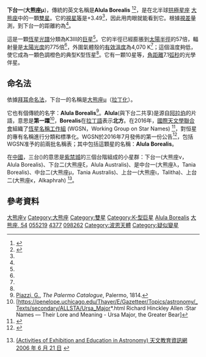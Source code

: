 {{Starbox begin
| name =下台一 (大熊座ν)
}}
{{Starbox observe
| epoch    = [[J2000.0|J2000.0]]
| equinox  = [[J2000.0|J2000.0]] ([[國際天球參考系|ICRS]])
| constell = [[大熊座|大熊座]]
|星官 = [[三台|三台]] (太微垣)
| ra       = {{RA|11|18|28.73664}}<ref name=aaa474_2_653/>
| dec      = {{DEC|+33|05|39.5107}}<ref name=aaa474_2_653/>
| appmag_v = +3.490<ref name=mnras172_667/>
}}
{{Starbox character
| class    = K3 III<ref name=araa11_29/>
| u-b      = +1.550<ref name=mnras172_667/>
| b-v      = +1.400<ref name=mnras172_667/>
| r-i      = 
}}
{{Starbox astrometry
| radial_v = {{nowrap|-9.63 ± 0.38}}<ref name=aaa430_165/>
| prop_mo_ra  = –26.84<ref name=aaa474_2_653/>
| prop_mo_dec = +28.69<ref name=aaa474_2_653/>
| parallax = 8.17
| p_error  = 0.17
| parallax_footnote = <ref name=aaa474_2_653/>
| absmag_v = {{nowrap|−2.47 ± 0.16}}<ref name=aaa526_A100/>
}}
{{Starbox detail
| mass     = 
| radius   = {{nowrap|57.07 ± 4.13}}<ref name=aaa526_A100/>
| gravity  = 1.89<ref name=aaa526_A100/>
| rotational_velocity = 10<ref name=csrv239_1/>
| temperature = 4,070<ref name=aaa526_A100/>
| luminosity  = {{nowrap|775 ± 122}}<ref name=aaa526_A100/>
| metal_fe = –0.04<ref name=aaa526_A100/>
}}
{{Starbox catalog
| names = Alula Borealis、大熊座ν、ν Uma、Nu Uma、大熊座54、[[波昂星表|波昂星表]]+33 2098、[[雙星和聚星星表|CCDM]] J11185+3306A、[[基本星表|FK5]] 425、[[博斯星表|GC]] 15547、[[HD星表|HD]] 98262、[[HIP星表|HIP]] 55219、[[亮星星表|HR]] 4377、[[目視雙星索引星表|IDS]] 11131+3338 A、[[PPM星表|PPM]] 75790、 [[SAO星表|SAO]] 62486、[[華盛頓雙星目錄|WDS]] J11185+3306A <ref name=SIMBAD/>
}}
{{Starbox reference
|Simbad=nu.+UMa
}}
{{Starbox end}}

'''下台一'''('''大熊座μ''')，傳統的英文名稱是'''Alula Borealis''' {{IPAc-en|@|'|l|uː|l|@|_|b|Q|r|i|'|æ|l|I|s}}<ref name=Kunitzsch>{{cite book
  |last1=Kunitzsch |first1=Paul
  |last2=Smart |first2=Tim
  |date = 2006  |edition = 2nd rev.
  |title = A Dictionary of Modern star Names: A Short Guide to 254 Star Names and Their Derivations
  |publisher = Sky Pub |location = Cambridge, Massachusetts
  |isbn = 978-1-931559-44-7
}}</ref><ref name="IAU-CSN">{{cite web | url=http://www.pas.rochester.edu/~emamajek/WGSN/IAU-CSN.txt | title=IAU Catalog of Star Names | access-date=28 July 2016 | archive-date=2018-07-07 | archive-url=https://web.archive.org/web/20180707180747/http://www.pas.rochester.edu/~emamajek/WGSN/IAU-CSN.txt | dead-url=no }}</ref>，是在北半球[[拱極星座|拱極星座]] [[大熊座|大熊座]]中的一顆[[雙星|雙星]]。它的[[視星等|視星等]]是+3.49<ref name=mnras172_667/>，因此用肉眼就能看到它。根據[[視差|視差]]量測，到下台一的距離約為{{Convert|399|ly|pc|abbr=off|lk=on}}<ref name=aaa474_2_653/>。

這是一顆[[恆星光譜|恆星光譜]]分類為K3III的[[巨星|巨星]]<ref name=araa11_29/>。它的半徑已經膨脹到[[太陽半徑|太陽半徑]]的57倍，輻射量是[[太陽光度|太陽光度]]的775倍<ref name=aaa526_A100/>，外圍氣體殼的[[有效溫度|有效溫度]]為4,070 K<ref name=aaa526_A100/>；這個溫度夠低，使它成為一顆色調橙色的典型K型恆星<ref name=csiro/>。它有一顆10星等，[[角距離|角距離]]7.1[[弧秒|弧秒]]的光學伴星。

== 命名法 ==
依據[[拜耳命名法|拜耳命名法]]，下台一的名稱是[[大熊座μ|大熊座μ]]（[[名稱拉丁化|拉丁化]]）。

它也有個傳統的名字：'''Alula Borealis'''<ref>[[Giuseppe_Piazzi|Piazzi, G.]], ''The Palermo Catalogue'', Palermo, 1814.</ref>。'''Alula'''(與下台二共享)是源自[[阿拉伯|阿拉伯]]的片語{{transl|ar|''Al Ḳafzah al Ūla''}}，意思是'''第一躍'''<ref name=rhallen1899>[https://penelope.uchicago.edu/Thayer/E/Gazetteer/Topics/astronomy/_Texts/secondary/ALLSTA/Ursa_Major*.html Richard Hinckley Allen :Star Names — Their Lore and Meaning - Ursa Major, the Greater Bear]</ref>，'''Borealis'''在[[拉丁語|拉丁語]]表示'''北方'''。在2016年，[[國際天文學聯合會|國際天文學聯合會]]組織了[[國際天文學聯合會恆星名稱工作組|恆星名稱工作組]] (WGSN，Working Group on Star Names) <ref name="WGSN">{{cite web | url=https://www.iau.org/science/scientific_bodies/working_groups/280/ | title=IAU Working Group on Star Names (WGSN) | access-date=22 May 2016 | archive-date=2020-04-23 | archive-url=https://web.archive.org/web/20200423144448/https://www.iau.org/science/scientific_bodies/working_groups/280/ | dead-url=no }}</ref>，對恒星的專有名稱進行分類和標準化。WGSN於2016年7月發佈的第一份公告<ref name="WGSN1">{{cite web | url=http://www.pas.rochester.edu/~emamajek/WGSN/WGSN_bulletin1.pdf | title=Bulletin of the IAU Working Group on Star Names, No. 1 | access-date=28 July 2016 | archive-date=2018-04-17 | archive-url=https://web.archive.org/web/20180417140227/http://www.pas.rochester.edu/~emamajek/WGSN/WGSN_bulletin1.pdf | dead-url=no }}</ref>，包括WGSN准予的前兩批名稱表；其中包括這顆星的名稱：'''Alula Borealis'''。

在[[中國天文學|中國]]，三台({{lang|zh-Latn|Sān Tái}})的意思是[[紫禁城|紫禁城]]的三個台階組成的小星群：下台一(大熊座ν，Alula Borealis)、下台二(大熊座ξ，Alula Australis)、是中台一(大熊座λ，Tania Borealis)、中台二(大熊座μ，Tania Australis)、上台一(大熊座ι，Talitha)、上台二(大熊座κ，Alkaphrah) <ref>{{in lang|zh}} [http://aeea.nmns.edu.tw/2006/0606/ap060621.html (Activities of Exhibition and Education in Astronomy) 天文教育資訊網 2006 年 6 月 21 日] {{Wayback|url=http://aeea.nmns.edu.tw/2006/0606/ap060621.html |date=20160303180027 }}</ref>。

== 參考資料 ==
{{reflist|30em|refs=

<ref name=aaa474_2_653>{{citation | first=F. | last=van Leeuwen |date=November 2007 | title=Validation of the new Hipparcos reduction | journal=Astronomy and Astrophysics | volume=474 | issue=2 | pages=653–664 | bibcode=2007A&A...474..653V | doi=10.1051/0004-6361:20078357 |arxiv = 0708.1752 | s2cid=18759600 }}</ref>

<ref name=aaa526_A100>{{citation | display-authors=1 | last1=Piau | first1=L. | last2=Kervella | first2=P. | last3=Dib | first3=S. | last4=Hauschildt | first4=P. | title=Surface convection and red-giant radius measurements | journal=Astronomy and Astrophysics | volume=526 | page=A100 |date=February 2011 | doi=10.1051/0004-6361/201014442 | bibcode=2011A&A...526A.100P | arxiv=1010.3649 | s2cid=118533297 }}</ref>

<ref name=aaa430_165>{{citation | display-authors=1 | last1=Famaey | first1=B. | last2=Jorissen | first2=A. | last3=Luri | first3=X. | last4=Mayor | first4=M. | last5=Udry | first5=S. | last6=Dejonghe | first6=H. | last7=Turon | first7=C. | title=Local kinematics of K and M giants from CORAVEL/Hipparcos/Tycho-2 data. Revisiting the concept of superclusters | journal=Astronomy and Astrophysics | volume=430 | pages=165–186 |date=January 2005 | doi=10.1051/0004-6361:20041272 | bibcode=2005A&A...430..165F |arxiv = astro-ph/0409579 | s2cid=17804304 }}</ref>

<ref name=csrv239_1>{{citation | author=Bernacca, P. L. | author2=Perinotto, M. | title=A catalogue of stellar rotational velocities | journal=Contributi Osservatorio Astronomico di Padova in Asiago | volume=239 | issue=1 | date=1970 | bibcode=1970CoAsi.239....1B }}</ref>

<ref name=mnras172_667>{{citation | last1=Jennens | first1=P. A. | last2=Helfer | first2=H. L. | title=A new photometric metal abundance and luminosity calibration for field G and K giants. | journal=[[Monthly_Notices_of_the_Royal_Astronomical_Society|Monthly Notices of the Royal Astronomical Society]] | volume=172 | pages=667–679 |date=September 1975 | issue=3 | bibcode=1975MNRAS.172..667J | doi=10.1093/mnras/172.3.667| doi-access=free }}</ref>

<ref name=araa11_29>{{citation | last1=Morgan | first1=W. W. | last2=Keenan | first2=P. C. | title=Spectral Classification | journal=Annual Review of Astronomy and Astrophysics | volume=11 | pages=29–50 | date=1973 | doi=10.1146/annurev.aa.11.090173.000333 | bibcode=1973ARA&A..11...29M }}</ref>

<ref name=SIMBAD>{{citation | title=54 UMa -- Star in double system | work=SIMBAD | publisher=[[Centre_de_Données_astronomiques_de_Strasbourg|Centre de Données astronomiques de Strasbourg]] | url=http://simbad.u-strasbg.fr/simbad/sim-id?Ident=HD+98262 | access-date=2012-01-11 | archive-date=2016-03-28 | archive-url=https://web.archive.org/web/20160328044525/http://simbad.u-strasbg.fr/simbad/sim-id?Ident=HD%2098262 | dead-url=no }}</ref>

<ref name=csiro>{{citation | title=The Colour of Stars | date=December 21, 2004 | work=Australia Telescope, Outreach and Education | publisher=[[Commonwealth_Scientific_and_Industrial_Research_Organisation|Commonwealth Scientific and Industrial Research Organisation]] | url=http://outreach.atnf.csiro.au/education/senior/astrophysics/photometry_colour.html | access-date=2012-01-16 | archive-url=https://web.archive.org/web/20131203222826/http://outreach.atnf.csiro.au/education/senior/astrophysics/photometry_colour.html | archive-date=December 3, 2013 | url-status=dead }}</ref>

}}

{{Stars of Ursa Major}}

[[Category:拜耳天體|大熊座ν]]
[[Category:大熊座|Category:大熊座]]
[[Category:雙星|Category:雙星]]
[[Category:K-型巨星|Category:K-型巨星]]
[[Category:有固有名的恆星|Alula Borealis]]
[[Category:佛氏天體|大熊座, 54]]
[[Category:HIP天體|055219]]
[[Category:HR天體|4377]]
[[Category:HD和HDE天體|098262]]
[[Category:波恩天體|Category:波恩天體]]
[[Category:疑似變星|Category:疑似變星]]